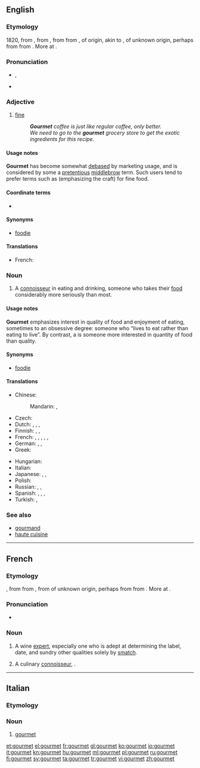 {{also|Gourmet}}
==English==
{{wikipedia}}

===Etymology===
1820, from {{etyl|fr|en}} {{term|gourmet|lang=fr}}, from {{etyl|frm|en}} {{term|gourmet|lang=frm}}, from {{etyl|fro|en}} {{term|groumet|lang=fro||wine broker, valet in charge of wines, servant}} from {{etyl|fro|en}} {{term|grommes|lang=fro||manservant}}, of {{etyl|gem|en}} origin, akin to {{etyl|enm|en}} {{term|grom|grom, grome|lang=enm|boy, valet, servant}}, of unknown origin, perhaps from {{etyl|ang|en}} {{term/t|ang|*grōma||male child, boy, youth}} from {{etyl|ang|en}} {{term/t|ang|grōwan||to grow}}. More at {{term|groom|lang=en}}.

===Pronunciation===
* {{a|US}} {{IPA|/ɡoʊɹˈmeɪ/}}, {{X-SAMPA|/goUr\"meI/}}
* {{rhymes|eɪ}}

===Adjective===
{{en-adj|-}}

# {{context|of food|lang=en}} [[fine]]
#: '''''Gourmet''' coffee is just like regular coffee, only better.''
#: ''We need to go to the '''gourmet''' grocery store to get the exotic ingredients for this recipe.''

====Usage notes====
'''Gourmet''' has become somewhat [[debased]] by marketing usage, and is considered by some a [[pretentious]] [[middlebrow]] term. Such users tend to prefer terms such as {{term|artisanal}} (emphasizing the craft) for fine food.

====Coordinate terms====
* {{l|en|artisanal}}

====Synonyms====
* {{sense|person with a special interest or knowledge of food}} [[foodie]]

====Translations====
* French: {{t+|fr|gastronomique}}

===Noun===
{{en-noun}}

# A [[connoisseur]] in eating and drinking, someone who takes their [[food]] considerably more seriously than most.

====Usage notes====
'''Gourmet''' emphasizes interest in quality of food and enjoyment of eating, sometimes to an obsessive degree: someone who “lives to eat rather than eating to live”. By contrast, a {{term|gourmand|lang=en}} is someone more interested in quantity of food than quality.

====Synonyms====
* [[foodie]]

====Translations====
{{trans-top|gourmet; a person who appreciates good food}}
* Chinese:
*: Mandarin: {{t|cmn|美食家|tr=měishíjiā|sc=Hani}}, {{t|cmn|美食者|tr=měishízhě|sc=Hani}}
* Czech: {{t-|cs|labužník|m}}
* Dutch: {{t+|nl|gastronoom|m}},  {{t-|nl|gastronome|f}},  {{t+|nl|fijnproever|m}},  {{t-|nl|fijnproefster|f}}
* Finnish: {{t-|fi|herkuttelija}}, {{t+|fi|herkkusuu}},  {{t+|fi|gourmet}}
* French: {{t+|fr|gourmet|m}},  {{t+|fr|gastronome}},  {{t+|fr|fine gueule}}, {{t+|fr|dégustateur|m}}, {{t+|fr|gourmand|m}}, {{t+|fr|gourmande|f}}
* German: {{t+|de|Feinschmecker|m}}, {{t-|de|Feinschmeckerin|f}}, {{t+|de|Gourmet|m}}
* Greek: {{t+|el|καλοφαγάς|m|tr=kalofagás|sc=Grek}}
{{trans-mid}}
* Hungarian: {{t+|hu|ínyenc}}
* Italian: {{t-|it|buongustaio}}
* Japanese: {{t-|ja|食通|tr=shokutsū}}, {{t-|ja|美食家|tr=bishoku-ka}}, {{t-|ja|グルメ|tr=gurume}}
* Polish: {{t-|pl|smakosz|m}}
* Russian: {{t+|ru|гурман|m|tr=gurmán|sc=Cyrl}}, {{t+|ru|гастроном|m|tr=gastronóm|sc=Cyrl}}, {{t+|ru|лакомка|m|f|tr=lákomka|sc=Cyrl}}
* Spanish: {{t-|es|gastrónomo}},  {{t+|es|sibarita}}, {{t-|es|gourmet}}, {{t+|es|goloso|m}}
* Turkish: {{t+|tr|gurme}}, {{t+|tr|tatbilir}}
{{trans-bottom}}

===See also===
* [[gourmand]]
* [[haute cuisine]]

----

==French==

===Etymology===
{{etyl|frm|fr}} {{term|gourmet|lang=frm}}, from {{etyl|fro|fr}} {{term|groumet||wine broker, valet in charge of wines, servant|lang=fro}} from {{etyl|fro|fr}} {{term|grommes||manservant|lang=fro}}, from {{etyl|enm|fr}} {{term|grom|grom, grome|boy, valet, servant|lang=enm}} of unknown origin, perhaps from {{etyl|ang|fr}} {{term/t|ang|*grōma||male child, boy, youth}} from {{etyl|ang|fr}} {{term/t|ang|grōwan||to grow}}. More at {{term|groom|lang=en}}.

===Pronunciation===
* {{IPA|/ɡuʁ.mɛ/|lang=fr}}

===Noun===
{{fr-noun|m}}

# {{context|of wines|lang=fr}} A wine [[expert]], especially one who is adept at determining the label, date, and sundry other qualities solely by [[smatch]].
# {{qualifier|more commonly}} A culinary [[connoisseur]], {{l|en|gourmet}}.

----

==Italian==

===Etymology===
{{etyl|fr|it}}

===Noun===
{{head|it|noun|g=m|g2=f|invariable}}

# [[#English|gourmet]]

[[et:gourmet]]
[[el:gourmet]]
[[fr:gourmet]]
[[gl:gourmet]]
[[ko:gourmet]]
[[io:gourmet]]
[[it:gourmet]]
[[kn:gourmet]]
[[hu:gourmet]]
[[ml:gourmet]]
[[pl:gourmet]]
[[ru:gourmet]]
[[fi:gourmet]]
[[sv:gourmet]]
[[ta:gourmet]]
[[tr:gourmet]]
[[vi:gourmet]]
[[zh:gourmet]]